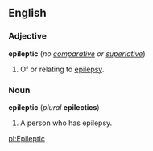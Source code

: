 ==English==
===Adjective===
'''epileptic''' (''no [[comparative]] or [[superlative]]'')

#Of or relating to [[epilepsy]].

===Noun===
'''epileptic''' (''plural'' '''epilectics''')

#A person who has epilepsy.

[[pl:Epileptic]]